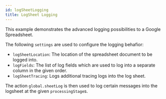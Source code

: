 ```yaml
---
id: logSheetLogging
title: LogSheet Logging
---
```

<!--
  NOTE: Do not edit this auto-generated file!
  Template: src/examples/_templates/docs.tmpl
  Source: src/examples/advanced/logSheetLogging.ts
-->


This example demonstrates the advanced logging possibilities to a Google Spreadsheet.

The following `settings` are used to configure the logging behafior:
* `logSheetLocation`: The location of the spreadsheet document to be logged into.
* `logFields`: The list of log fields which are used to log into a separate column in the given order.
* `logSheetTracing`: Logs additional tracing logs into the log sheet.

The action `global.sheetLog` is then used to log certain messages into the logsheet at the given `processingStage`s.

<RenderExample path="src/examples/advanced/logSheetLogging.ts" example={logSheetLoggingExample} />
